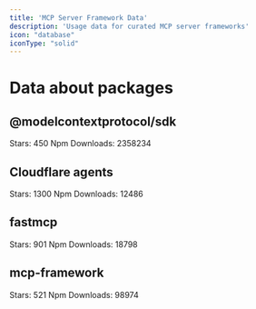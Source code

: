 ```yaml
---
title: 'MCP Server Framework Data'
description: 'Usage data for curated MCP server frameworks'
icon: "database"
iconType: "solid"
---
```


# Data about packages

## @modelcontextprotocol/sdk
Stars: 450
Npm Downloads: 2358234

## Cloudflare agents
Stars: 1300
Npm Downloads: 12486


## fastmcp
Stars: 901
Npm Downloads: 18798

## mcp-framework
Stars: 521
Npm Downloads: 98974
